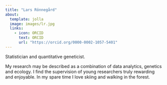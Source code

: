 ```yaml
---
title: "Lars Rönnegård"
about: 
  template: jolla
  image: images/lr.jpg
  links:
    - icon: ORCID
      text: ORCID
      url: "https://orcid.org/0000-0002-1057-5401"
---
```

 
Statistician and quantitative geneticist.

My research may be described as a combination of data analytics, genetics and ecology. I find the supervision of young researchers truly rewarding and enjoyable. In my spare time I love skiing and walking in the forest.